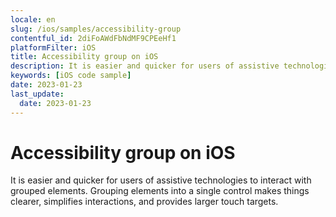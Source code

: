```yaml
---
locale: en
slug: /ios/samples/accessibility-group
contentful_id: 2diFoAWdFbNdMF9CPEeHf1
platformFilter: iOS
title: Accessibility group on iOS
description: It is easier and quicker for users of assistive technologies to interact with grouped elements.
keywords: [iOS code sample]
date: 2023-01-23
last_update:
  date: 2023-01-23
---
```


# Accessibility group on iOS

It is easier and quicker for users of assistive technologies to interact with grouped elements. Grouping elements into a single control makes things clearer, simplifies interactions, and provides larger touch targets.

<CodeSample id="accessibility-group" locale="en" platform="ios"/>
